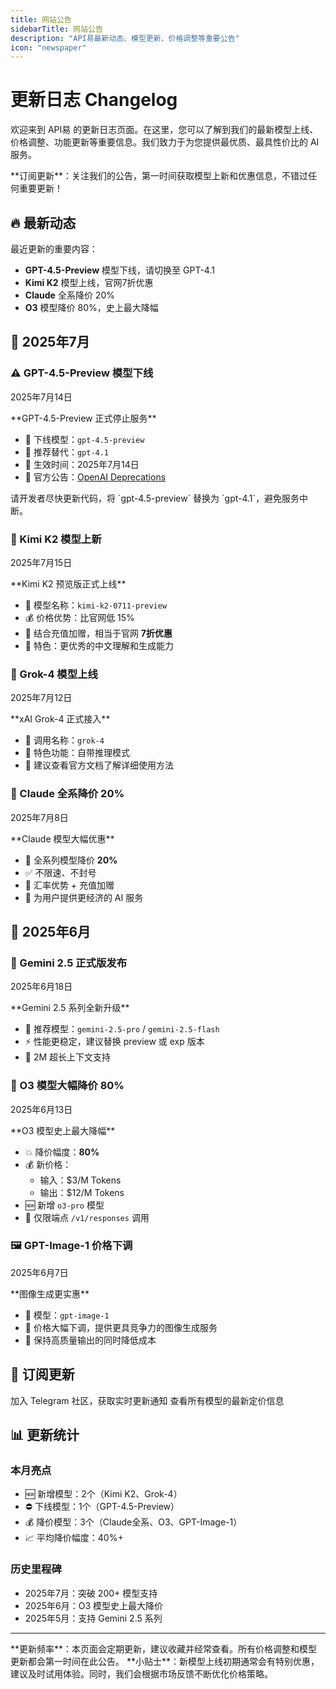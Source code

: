 ```yaml
---
title: 网站公告
sidebarTitle: 网站公告
description: "API易最新动态、模型更新、价格调整等重要公告"
icon: "newspaper"
---
```


# 更新日志 Changelog

欢迎来到 API易 的更新日志页面。在这里，您可以了解到我们的最新模型上线、价格调整、功能更新等重要信息。我们致力于为您提供最优质、最具性价比的 AI 服务。

<Note>
  **订阅更新**：关注我们的公告，第一时间获取模型上新和优惠信息，不错过任何重要更新！
</Note>

## 🔥 最新动态

最近更新的重要内容：
- **GPT-4.5-Preview** 模型下线，请切换至 GPT-4.1
- **Kimi K2** 模型上线，官网7折优惠
- **Claude** 全系降价 20%
- **O3** 模型降价 80%，史上最大降幅

## 📅 2025年7月

### ⚠️ GPT-4.5-Preview 模型下线
<time>2025年7月14日</time>

<Card>
  **GPT-4.5-Preview 正式停止服务**
  
  - 📌 下线模型：`gpt-4.5-preview`
  - 🔄 推荐替代：`gpt-4.1`
  - 📅 生效时间：2025年7月14日
  - 📖 官方公告：[OpenAI Deprecations](https://platform.openai.com/docs/deprecations)
  
  <Warning>
    请开发者尽快更新代码，将 `gpt-4.5-preview` 替换为 `gpt-4.1`，避免服务中断。
  </Warning>
</Card>

### 🚀 Kimi K2 模型上新
<time>2025年7月15日</time>

<Card>
  **Kimi K2 预览版正式上线**
  
  - 📌 模型名称：`kimi-k2-0711-preview`
  - 💰 价格优势：比官网低 15%
  - 🎁 结合充值加赠，相当于官网 **7折优惠**
  - 🌟 特色：更优秀的中文理解和生成能力
</Card>

### 🤖 Grok-4 模型上线
<time>2025年7月12日</time>

<Card>
  **xAI Grok-4 正式接入**
  
  - 📌 调用名称：`grok-4`
  - 🧠 特色功能：自带推理模式
  - 📖 建议查看官方文档了解详细使用方法
</Card>

### 💸 Claude 全系降价 20%
<time>2025年7月8日</time>

<Card>
  **Claude 模型大幅优惠**
  
  - 🎉 全系列模型降价 **20%**
  - ✅ 不限速、不封号
  - 💱 汇率优势 + 充值加赠
  - 🚀 为用户提供更经济的 AI 服务
</Card>

## 📅 2025年6月

### 🌟 Gemini 2.5 正式版发布
<time>2025年6月18日</time>

<Card>
  **Gemini 2.5 系列全新升级**
  
  - 📌 推荐模型：`gemini-2.5-pro` / `gemini-2.5-flash`
  - ⚡ 性能更稳定，建议替换 preview 或 exp 版本
  - 🎯 2M 超长上下文支持
</Card>

### 🎊 O3 模型大幅降价 80%
<time>2025年6月13日</time>

<Card>
  **O3 模型史上最大降幅**
  
  - 💥 降价幅度：**80%**
  - 💰 新价格：
    - 输入：$3/M Tokens
    - 输出：$12/M Tokens
  - 🆕 新增 `o3-pro` 模型
  - 📍 仅限端点 `/v1/responses` 调用
</Card>

### 🖼️ GPT-Image-1 价格下调
<time>2025年6月7日</time>

<Card>
  **图像生成更实惠**
  
  - 📌 模型：`gpt-image-1`
  - 💸 价格大幅下调，提供更具竞争力的图像生成服务
  - 🎨 保持高质量输出的同时降低成本
</Card>

## 🔔 订阅更新

<CardGroup cols={2}>
  <Card
    title="加入社区"
    icon="users"
    href="https://t.me/apiyi_community"
  >
    加入 Telegram 社区，获取实时更新通知
  </Card>
  <Card
    title="查看定价"
    icon="tag"
    href="https://api.apiyi.com/pricing"
  >
    查看所有模型的最新定价信息
  </Card>
</CardGroup>

## 📊 更新统计

### 本月亮点
- 🆕 新增模型：2个（Kimi K2、Grok-4）
- ⛔ 下线模型：1个（GPT-4.5-Preview）
- 💰 降价模型：3个（Claude全系、O3、GPT-Image-1）
- 📈 平均降价幅度：40%+

### 历史里程碑
- 2025年7月：突破 200+ 模型支持
- 2025年6月：O3 模型史上最大降价
- 2025年5月：支持 Gemini 2.5 系列

---

<Info>
  **更新频率**：本页面会定期更新，建议收藏并经常查看。所有价格调整和模型更新都会第一时间在此公告。
</Info>

<Tip>
  **小贴士**：新模型上线初期通常会有特别优惠，建议及时试用体验。同时，我们会根据市场反馈不断优化价格策略。
</Tip>
